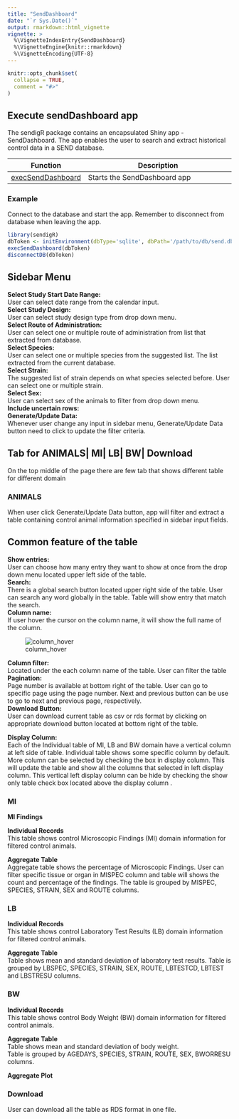 ```yaml
---
title: "SendDashboard"
date: "`r Sys.Date()`"
output: rmarkdown::html_vignette
vignette: >
  %\VignetteIndexEntry{SendDashboard}
  %\VignetteEngine{knitr::rmarkdown}
  %\VignetteEncoding{UTF-8}
---
```


```r
knitr::opts_chunk$set(
  collapse = TRUE,
  comment = "#>"
)
```


## Execute sendDashboard app

The sendigR package contains an encapsulated Shiny app - SendDashboard. The app enables the user to search and extract historical control data in a SEND database.


| Function | Description |
|-|------------|
| [execSendDashboard](../docs/reference/execSendDashboard.html) |Starts the SendDashboard app | 


### Example 

Connect to the database and start the app.
Remember to disconnect from database when leaving the app.
```R
library(sendigR)
dbToken <- initEnvironment(dbType='sqlite', dbPath='/path/to/db/send.db')
execSendDashboard(dbToken)
disconnectDB(dbToken)
```

## Sidebar Menu

__Select Study Start Date Range:__  
User can select date range from the calendar input.  
__Select Study Design:__  
User can select study design type from drop down menu.  
__Select Route of Administration:__      
User can select one or multiple route of administration from list that extracted from database.   
__Select Species:__  
User can select one or multiple species from the suggested list. The list extracted from the current database.  
__Select Strain:__  
The suggested list of strain depends on what species selected before. User can select one or multiple strain.  
__Select Sex:__  
User can select sex of the animals to filter from drop down menu.  
__Include uncertain rows:__  
__Generate/Update Data:__  
Whenever user change any input in sidebar menu, Generate/Update Data button need to click to update the filter criteria.

## Tab for ANIMALS| MI| LB| BW| Download  

On the top middle of the page there are few tab that shows different table for different domain

### ANIMALS  
When user click Generate/Update Data button, app will filter and extract a table containing control animal information specified in sidebar input fields.

## Common feature of the table

__Show entries:__  
User can choose how many entry they want to show at once from the drop down menu located upper left side of the table.  
__Search:__  
There is a global search button located upper right side of the table. User can search any word globally in the table. Table will show entry that match the search.  
__Column name:__  
If user hover the cursor on the column name, it will show the full name of the column.  


![column_hover](https://user-images.githubusercontent.com/31291716/162441956-08c7e18c-6087-4318-8bc3-df9f7166a69e.png)


__Column filter:__    
Located under the each column name of the table. User can filter the table     
__Pagination:__  
Page number is available at bottom right of the table. User can go to specific page using the page number. Next and previous button can be use to go to next and previous page, respectively.  
__Download Button:__  
User can download current table as csv or rds format by clicking on appropriate download button located at bottom right of the table.  

__Display Column:__  
Each of the Individual table of MI, LB and BW domain have a vertical column at left side of table. Individual table shows some specific column by default. More column can be selected by checking the box in display column. This will update the table and show all the columns that selected in left display column. This vertical left display column can be hide by checking the show only table check box located above the display column
.  
 
### MI

__MI Findings__  

__Individual Records__  
This table shows control Microscopic Findings (MI) domain information for filtered control animals.    

__Aggregate Table__  
Aggregate table shows the percentage of Microscopic Findings.
User can filter specific tissue or organ in MISPEC column and table will shows the count and percentage of the findings. The table is grouped by MISPEC, SPECIES, STRAIN, SEX and ROUTE columns.   

### LB

__Individual Records__  
This table shows control Laboratory Test Results (LB) domain information for filtered control animals.   

__Aggregate Table__  
Table shows mean and standard deviation of laboratory test results.
Table is grouped by LBSPEC, SPECIES, STRAIN, SEX, ROUTE, LBTESTCD, LBTEST and LBSTRESU columns.    

### BW

__Individual Records__  
This table shows control Body Weight (BW) domain information for filtered control animals.    

__Aggregate Table__  
Table shows mean and standard deviation of body weight.  
Table is grouped by AGEDAYS, SPECIES, STRAIN, ROUTE, SEX, BWORRESU columns.   

__Aggregate Plot__  

### Download  
User can download all the table as RDS format in one file.  










